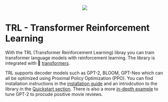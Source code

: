 <div style="text-align: center">
<img src="https://huggingface.co/datasets/trl-internal-testing/example-images/resolve/main/images/trl_banner_dark.png">
</div>

# TRL - Transformer Reinforcement Learning

With the TRL (Transformer Reinforcement Learning) libray you can train transformer language models with reinforcement learning. The library is integrated with 🤗 [transformers](https://github.com/huggingface/transformers).

TRL supports decoder models such as GPT-2, BLOOM, GPT-Neo which can all be optimized using Proximal Policy Optimization (PPO). You can find installation instructions in the [installation guide](installation) and an introdcution to the library in the [Quickstart section](quickstart). There is also a more [in-depth example](sentiment_tuning) to tune GPT-2 to procude positive movie reviews.